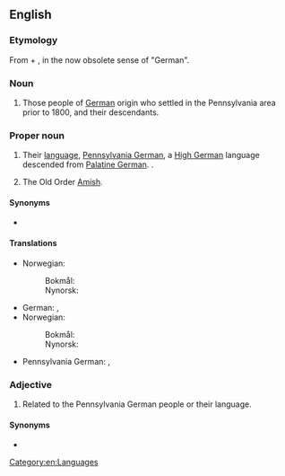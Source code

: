 ==English==
{{wikipedia}}

===Etymology===
From {{m|en|Pennsylvania}} + {{m|en|Dutch}}, in the now obsolete sense of "German".

===Noun===
{{en-plural noun}}

# Those people of [[German]] origin who settled in the Pennsylvania area prior to 1800, and their descendants.

===Proper noun===
{{en-proper noun}}

# Their [[language]], [[Pennsylvania German]], a [[High German]] language descended from [[Palatine German]]. {{qualifier|Not to be confused with the Low German language [[Plautdietsch]].}}.
# {{lb|en|nonstandard}} The Old Order [[Amish]].

====Synonyms====
* {{l|en|Pennsylvania German}}

====Translations====
{{trans-top|People of Pennsylvania German origin}}
* Norwegian:
*: Bokmål: {{t|nb|pennsylvaniatyskere}}
*: Nynorsk: {{t|nn|pennsylvaniatyskarar}}
{{trans-mid}}
{{trans-bottom}}

{{trans-top|language}}
* German: {{t+|de|Pennsylvaniadeutsch|n}}, {{t|de|Pennsilfaanisch|n}}
* Norwegian:
*: Bokmål: {{t+|nb|pennsylvaniatysk|m}}
*: Nynorsk: {{t|nn|pennsylvaniatysk|m}}
{{trans-mid}}
* Pennsylvania German: {{t|pdc|Deitsch|n}}, {{t|pdc|Pennsilfaanisch Deitsch|n}}
{{trans-bottom}}

===Adjective===
{{en-adj|-}}

# Related to the Pennsylvania German people or their language.

====Synonyms====
* {{l|en|Pennsylvania German}}

[[Category:en:Languages]]